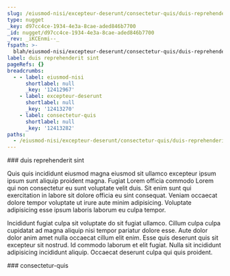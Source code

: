 ```yaml
---
slug: /eiusmod-nisi/excepteur-deserunt/consectetur-quis/duis-reprehenderit-sint
type: nugget
_key: d97cc4ce-1934-4e3a-8cae-aded846b7700
_id: nugget/d97cc4ce-1934-4e3a-8cae-aded846b7700
_rev: _iKCEnmi--_
fspath: >-
  blah/eiusmod-nisi/excepteur-deserunt/consectetur-quis/duis-reprehenderit-sint.md
label: duis reprehenderit sint
pageRefs: {}
breadcrumbs:
  - - label: eiusmod-nisi
      shortlabel: null
      _key: '12412967'
    - label: excepteur-deserunt
      shortlabel: null
      _key: '12413270'
    - label: consectetur-quis
      shortlabel: null
      _key: '12413282'
paths:
  - /eiusmod-nisi/excepteur-deserunt/consectetur-quis/duis-reprehenderit-sint
---
```


<NuggetArea>
<Nugget slug="/eiusmod-nisi/excepteur-deserunt/consectetur-quis/duis-reprehenderit-sint" type="nugget" _key="d97cc4ce-1934-4e3a-8cae-aded846b7700" _id="nugget/d97cc4ce-1934-4e3a-8cae-aded846b7700" _rev="_iKCEnmi--_" fspath="blah/eiusmod-nisi/excepteur-deserunt/consectetur-quis/duis-reprehenderit-sint.md" label="duis reprehenderit sint" paths="/eiusmod-nisi/excepteur-deserunt/consectetur-quis/duis-reprehenderit-sint">
<NuggetBody>
### duis reprehenderit sint

Quis quis incididunt eiusmod magna eiusmod sit ullamco excepteur ipsum ipsum sunt aliquip proident magna. Fugiat Lorem officia commodo Lorem qui non consectetur eu sunt voluptate velit duis. Sit enim sunt qui exercitation in labore sit dolore officia eu sint consequat. Veniam occaecat dolore tempor voluptate ut irure aute minim adipisicing. Voluptate adipisicing esse ipsum laboris laborum eu culpa tempor.

Incididunt fugiat culpa sit voluptate do sit fugiat ullamco. Cillum culpa culpa cupidatat ad magna aliquip nisi tempor pariatur dolore esse. Aute dolor dolor anim amet nulla occaecat cillum elit enim. Esse quis deserunt quis sit excepteur sit nostrud. Id commodo laborum et elit fugiat. Nulla sit incididunt adipisicing incididunt aliquip. Occaecat deserunt culpa qui quis proident.

</NuggetBody>
<Breadcrumbs>
<Crumbs>
<Crumb _key="12412967" label="eiusmod-nisi" /><Crumb _key="12413270" label="excepteur-deserunt" /><Crumb _key="12413282" label="consectetur-quis" />
</Crumbs>
</Breadcrumbs>
</Nugget>

<NuggetsInbound>
</NuggetsInbound>
<NuggetsOutbound>
</NuggetsOutbound>
</NuggetArea>
<PassagesInbound>
<Passage direction="inbound" type="passage" _key="12413282" _id="passage/12413282" _rev="_iKCEnmi---" label="consectetur-quis" passage="consectetur-quis" fspath="blah/eiusmod-nisi/excepteur-deserunt/consectetur-quis" paths="/eiusmod-nisi/excepteur-deserunt/consectetur-quis" slug="/eiusmod-nisi/excepteur-deserunt/consectetur-quis">
<NuggetBody>
### consectetur-quis

</NuggetBody>
<Breadcrumbs>
<Crumbs>
<Crumb _key="12412967" label="eiusmod-nisi" /><Crumb _key="12413270" label="excepteur-deserunt" />
</Crumbs>
</Breadcrumbs>
</Passage>

</PassagesInbound>
<PassagesOutbound>
</PassagesOutbound>